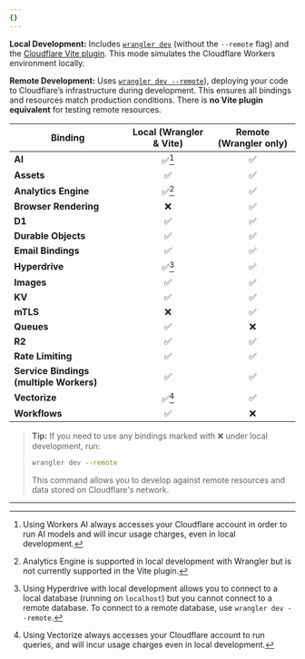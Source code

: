 ```yaml
---
{}
---
```


**Local Development:** Includes [`wrangler dev`](/workers/wrangler/commands/#dev) (without the `--remote` flag) and the [Cloudflare Vite plugin](/workers/vite-plugin/). This mode simulates the Cloudflare Workers environment locally.

**Remote Development:** Uses [`wrangler dev --remote`](/workers/wrangler/commands/#dev)), deploying your code to Cloudflare’s infrastructure during development. This ensures all bindings and resources match production conditions. There is **no Vite plugin equivalent** for testing remote resources.

| Binding                                 | Local (Wrangler & Vite) | Remote (Wrangler only) |
| --------------------------------------- | :---------------------: | :--------------------: |
| **AI**                                  |         ✅[^1]          |           ✅           |
| **Assets**                              |           ✅            |           ✅           |
| **Analytics Engine**                    |         ✅[^4]          |           ✅           |
| **Browser Rendering**                   |           ❌            |           ✅           |
| **D1**                                  |           ✅            |           ✅           |
| **Durable Objects**                     |           ✅            |           ✅           |
| **Email Bindings**                      |           ✅            |           ✅           |
| **Hyperdrive**                          |         ✅[^2]          |           ✅           |
| **Images**                              |           ✅            |           ✅           |
| **KV**                                  |           ✅            |           ✅           |
| **mTLS**                                |           ❌            |           ✅           |
| **Queues**                              |           ✅            |           ❌           |
| **R2**                                  |           ✅            |           ✅           |
| **Rate Limiting**                       |           ✅            |           ✅           |
| **Service Bindings (multiple Workers)** |           ✅            |           ✅           |
| **Vectorize**                           |         ✅[^3]          |           ✅           |
| **Workflows**                           |           ✅            |           ❌           |

[^1]: Using Workers AI always accesses your Cloudflare account in order to run AI models and will incur usage charges, even in local development.

[^2]: Using Hyperdrive with local development allows you to connect to a local database (running on `localhost`) but you cannot connect to a remote database. To connect to a remote database, use `wrangler dev --remote`.

[^3]: Using Vectorize always accesses your Cloudflare account to run queries, and will incur usage charges even in local development.

[^4]: Analytics Engine is supported in local development with Wrangler but is not currently supported in the Vite plugin.

> **Tip:** If you need to use any bindings marked with ❌ under local development, run:
>
> ```bash
> wrangler dev --remote
> ```
>
> This command allows you to develop against remote resources and data stored on Cloudflare's network.

---
